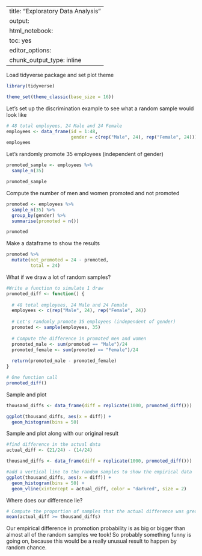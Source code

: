 
---
title: "Exploratory Data Analysis"
output:
  html_notebook:
    toc: yes
editor_options: 
  chunk_output_type: inline
---

Load tidyverse package and set plot theme
```r
library(tidyverse)

theme_set(theme_classic(base_size = 16))
```

Let's set up the discrimination example to see what a random sample would look like
```r
# 48 total employees, 24 Male and 24 Female
employees <- data_frame(id = 1:48, 
                        gender = c(rep("Male", 24), rep("Female", 24)))
employees
```

Let's randomly promote 35 employees (independent of gender)
```r
promoted_sample <- employees %>% 
  sample_n(35) 

promoted_sample
```

Compute the number of men and women promoted and not promoted
```r
promoted <- employees %>%
  sample_n(35) %>%
  group_by(gender) %>%
  summarise(promoted = n())

promoted
```

Make a dataframe to show the results
```r
promoted %>%
  mutate(not_promoted = 24 - promoted,
         total = 24)
```

What if we draw a lot of random samples?
```r
#Write a function to simulate 1 draw 
promoted_diff <- function() {
  
  # 48 total employees, 24 Male and 24 Female
  employees <- c(rep("Male", 24), rep("Female", 24))
  
  # Let's randomly promote 35 employees (independent of gender)
  promoted <- sample(employees, 35) 
  
  # Compute the difference in promoted men and women
  promoted_male <- sum(promoted == "Male")/24
  promoted_female <- sum(promoted == "Female")/24
  
  return(promoted_male - promoted_female)
}

# One function call
promoted_diff()
```

Sample and plot
```r
thousand_diffs <- data_frame(diff = replicate(1000, promoted_diff()))

ggplot(thousand_diffs, aes(x = diff)) + 
  geom_histogram(bins = 50)
```

Sample and plot along with our original result
```r
#find difference in the actual data
actual_diff <- (21/24) - (14/24)

thousand_diffs <- data_frame(diff = replicate(1000, promoted_diff()))

#add a vertical line to the random samples to show the empirical data
ggplot(thousand_diffs, aes(x = diff)) + 
  geom_histogram(bins = 50) + 
  geom_vline(xintercept = actual_diff, color = "darkred", size = 2) 
```

Where does our difference lie?
```r
# Compute the proportion of samples that the actual difference was greater than
mean(actual_diff >= thousand_diffs)
```

Our empirical difference in promotion probability is as big or bigger than almost all of the random samples we took! So probably something funny is going on, because this would be a really unusual result to happen by random chance.